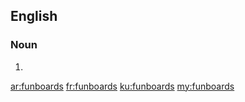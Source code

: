 ==English==

===Noun===
{{head|en|plural}}

# {{plural of|funboard|lang=en}}

[[ar:funboards]]
[[fr:funboards]]
[[ku:funboards]]
[[my:funboards]]